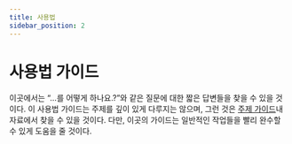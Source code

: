 ```yaml
---
title: 사용법
sidebar_position: 2
---
```


# 사용법 가이드

이곳에서는 “…를 어떻게 하나요.?”와 같은 질문에 대한 짧은 답변들을 찾을 수 있을 것이다.
이 사용법 가이드는 주제를 깊이 있게 다루지는 않으며, 그런 것은 [주제 가이드](/topics/index.mdx)내 자료에서 찾을 수 있을 것이다.
다만, 이곳의 가이드는 일반적인 작업들을 빨리 완수할 수 있게 도움을 줄 것이다.


<DocCardList />